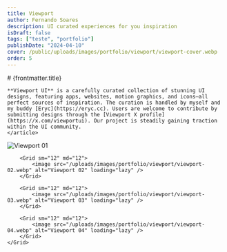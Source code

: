 ```yaml
---
title: Viewport
author: Fernando Soares
description: UI curated experiences for you inspiration
isDraft: false
tags: ["teste", "portfolio"]
publishDate: "2024-04-10"
cover: /public/uploads/images/portfolio/viewport/viewport-cover.webp
order: 5
---
```


<section class="content-section wrap">
    <article class="content-article">
    # {frontmatter.title}

    **Viewport UI** is a carefully curated collection of stunning UI designs, featuring apps, websites, motion graphics, and icons—all perfect sources of inspiration. The curation is handled by myself and my buddy [Eryc](https://eryc.cc). Users are welcome to contribute by submitting designs through the [Viewport X profile](https://x.com/viewportui). Our project is steadily gaining traction within the UI community.
    </article>
</section>

<section class="wrap-wide">
    <Grid isContainer>
        <Grid sm="12" md="12">
            <image src="/uploads/images/portfolio/viewport/viewport-01.webp" alt="Viewport 01" loading="lazy" />
        </Grid>

        <Grid sm="12" md="12">
            <image src="/uploads/images/portfolio/viewport/viewport-02.webp" alt="Viewport 02" loading="lazy" />
        </Grid>

        <Grid sm="12" md="12">
            <image src="/uploads/images/portfolio/viewport/viewport-03.webp" alt="Viewport 03" loading="lazy" />
        </Grid>

        <Grid sm="12" md="12">
            <image src="/uploads/images/portfolio/viewport/viewport-04.webp" alt="Viewport 04" loading="lazy" />
        </Grid>
    </Grid>
</section>